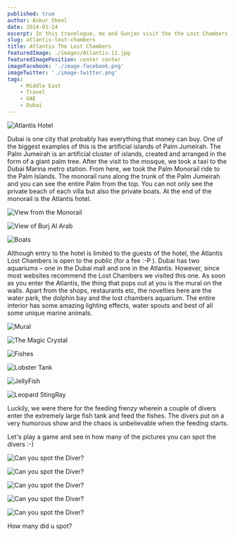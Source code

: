 ```yaml
---
published: true
author: Ankur Sheel
date: 2014-01-24
excerpt: In this travelogue, me and Gunjan visit the the Lost Chambers in Atlantis in Dubai.
slug: atlantis-lost-chambers
title: Atlantis The Lost Chambers
featuredImage: ./images/Atlantis-11.jpg
featuredImagePosition: center center
imageFacebook: './image-facebook.png'
imageTwitter: './image-twitter.png'
tags:
    - Middle East
    - Travel
    - UAE
    - Dubai
---
```


![Atlantis Hotel](./images/Atlantis-1.jpg)

Dubai is one city that probably has everything that money can buy. One of the biggest examples of this is the artificial
islands of Palm Jumeirah. The Palm Jumeirah is an artificial cluster of islands, created and arranged in the form of a
giant palm tree. After the visit to the mosque, we took a taxi to the Dubai Marina metro station. From here, we took the
Palm Monorail ride to the Palm Islands. The monorail runs along the trunk of the Palm Jumeirah and you can see the
entire Palm from the top. You can not only see the private beach of each villa but also the private boats. At the end of
the monorail is the Atlantis hotel.

![View from the Monorail](./images/Atlantis-2.jpg)

![View of Burj Al Arab](./images/Atlantis-3.jpg)

![Boats](./images/Atlantis-4.jpg)

Although entry to the hotel is limited to the guests of the hotel, the Atlantis Lost Chambers is open to the public (for
a fee :-P ). Dubai has two aquariums – one in the Dubai mall and one in the Atlantis. However, since most websites
recommend the Lost Chambers we visited this one. As soon as you enter the Atlantis, the thing that pops out at you is
the mural on the walls. Apart from the shops, restaurants etc, the novelties here are the water park, the dolphin bay
and the lost chambers aquarium. The entire interior has some amazing lighting effects, water spouts and best of all some
unique marine animals.

![Mural](./images/Atlantis-5.jpg)

![The Magic Crystal](./images/Atlantis-6.jpg)

![Fishes](./images/Atlantis-7.jpg)

![Lobster Tank](./images/Atlantis-8.jpg)

![JellyFish](./images/Atlantis-9.jpg)

![Leopard StingRay](./images/Atlantis-10.jpg)

Luckily, we were there for the feeding frenzy wherein a couple of divers enter the extremely large fish tank and feed
the fishes. The divers put on a very humorous show and the chaos is unbelievable when the feeding starts.

Let's play a game and see in how many of the pictures you can spot the divers :-)

![Can you spot the Diver?](./images/Atlantis-11.jpg)

![Can you spot the Diver?](./images/Atlantis-12.jpg)

![Can you spot the Diver?](./images/Atlantis-13.jpg)

![Can you spot the Diver?](./images/Atlantis-14.jpg)

![Can you spot the Diver?](./images/Atlantis-15.jpg)

How many did u spot?
